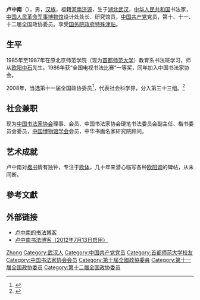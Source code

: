 {{Infobox person
| name        = 盧中南
| image       = 
| imagesize   = 
| caption     = 
| birth_name  = 
| other_names = 
| zi          = 
| hao         = 
| gender      = 男
| nationality = {{PRC}}
| birth_date  = {{birth year and age|1950|12}}
| birth_place = {{PRC|湖北省}}[[武漢市|武漢市]]
| death_date  = 
| death_place = 
| party       = {{CPC}}
| 職業        = [[書法家|書法家]]
}}
'''卢中南'''（{{bd|1950年|12月|}}），男，[[汉族|汉族]]，祖籍[[河南|河南]][[济源|济源]]，生于[[湖北|湖北]][[武汉|武汉]]，[[中华人民共和国|中华人民共和国]]书法家，[[中国人民革命军事博物馆|中国人民革命军事博物馆]]设计处处长、研究馆员，[[中国共产党|中国共产党]]党员，第十、十一、十二届全国政协委员。享受[[国务院政府特殊津贴|国务院政府特殊津贴]]。

== 生平 ==
1985年至1987年在原北京师范学院（现为[[首都师范大学|首都师范大学]]）教育系书法班学习，师从[[欧阳中石|欧阳中石]]先生。1986年获“全国电视书法比赛”一等奖，同年加入中国书法家协会。

2008年，当选第十一届全国政协委员<ref>{{cite news|title=第十一届全国政协委员名单|url=http://www.indaa.com.cn/zt/2009qglh/zxzs/200903/t20090303_127573.html|accessdate=2013-04-09|newspaper=新华社北京1月25日电 中国人民政治协商会议第十一届全国委员会委员名单(共2237人，2008年1月25日政协第十届全国委员会常务委员会第二十次会议通过)|date=2008年1月25日|deadurl=yes|archiveurl=https://web.archive.org/web/20130928014403/http://www.indaa.com.cn/zt/2009qglh/zxzs/200903/t20090303_127573.html|archivedate=2013年9月28日}}</ref>，代表社会科学界，分入第三十三组。<ref>{{cite news|title=全国政协信息-卢中南|url=http://www.cppcc.gov.cn/CMS/wylibary/showJcwyxtInfoWylibary.action?tabJcwyxt.guid=11W0011010&wytype=wjwy|accessdate=2013-04-11|newspaper=全国政协委员会|archive-date=2019-05-14|archive-url=https://web.archive.org/web/20190514010253/http://www.cppcc.gov.cn/CMS/wylibary/showJcwyxtInfoWylibary.action?tabJcwyxt.guid=11W0011010&wytype=wjwy|dead-url=no}}</ref>

== 社会兼职 ==
现为[[中国书法家协会|中国书法家协会]]理事、会员、中国书法家协会硬笔书法委员会副主任、楷书委员会委员，[[中国博物馆学会|中国博物馆学会]]会员，中华书画名家研究院顾问。

== 艺术成就 ==
卢中南对[[楷书|楷书]]情有独钟，专注于[[欧体|欧体]]，几十年来潜心临写各种[[欧阳询|欧阳询]]的碑帖，从未间断。

== 參考文獻 ==
{{reflist}}

== 外部链接 ==
* [http://blog.sina.com.cn/u/1804615061 卢中南的书法博客] {{Wayback|url=http://blog.sina.com.cn/u/1804615061 |date=20190514100620 }}
* [http://blog.sina.com.cn/u/2884278797  卢中南书法博客（2012年7月13日启用）] {{Wayback|url=http://blog.sina.com.cn/u/2884278797 |date=20190514083951 }}

{{Navboxes 
| title  = 卢中南在[[中国书法家协会|中国书法家协会]]的职务
| list1  =
{{中国书法家协会第五届理事会}}
{{中国书法家协会第六届理事会}}
{{中国书法家协会第七届理事会}}
}}

{{Authority control}}
{{DEFAULTSORT:Lu卢}}
[[Category:卢姓|Zhong]]
[[Category:武汉人|Category:武汉人]]
[[Category:中国共产党党员|Category:中国共产党党员]]
[[Category:首都师范大学校友|Category:首都师范大学校友]]
[[Category:中国书法家协会会员|Category:中国书法家协会会员]]
[[Category:第十屆全國政協委員|Category:第十屆全國政協委員]]
[[Category:第十一届全国政协委员|Category:第十一届全国政协委员]]
[[Category:第十二届全国政协委员|Category:第十二届全国政协委员]]